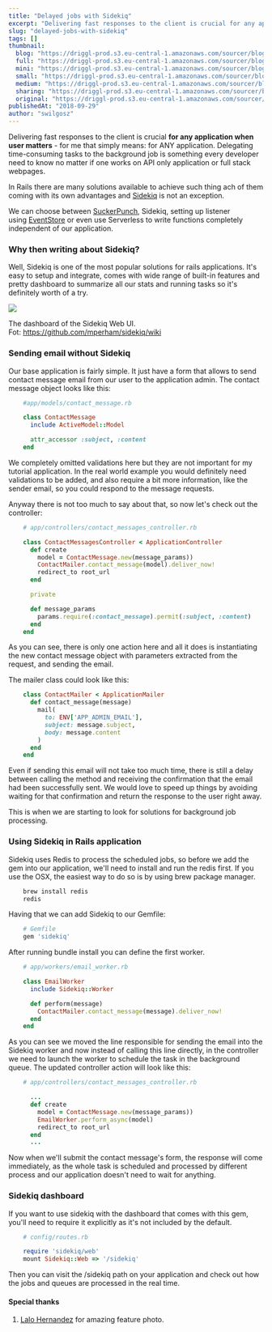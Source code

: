 ```yaml
---
title: "Delayed jobs with Sidekiq"
excerpt: "Delivering fast responses to the client is crucial for any application when user matters - for me that simply means: for ANY application. Delegating time-consuming tasks to the background job is something every developer need to know no matter if one works on API only application or full stack webpages."
slug: "delayed-jobs-with-sidekiq"
tags: []
thumbnail:
  blog: "https://driggl-prod.s3.eu-central-1.amazonaws.com/sourcer/blogs/99a95609-d8fd-4a84-994c-2386fd1c15de/articles/6de0a110-1411-460e-a492-b2c961cf783e/cover/blog.jpeg"
  full: "https://driggl-prod.s3.eu-central-1.amazonaws.com/sourcer/blogs/99a95609-d8fd-4a84-994c-2386fd1c15de/articles/6de0a110-1411-460e-a492-b2c961cf783e/cover/full.jpeg"
  mini: "https://driggl-prod.s3.eu-central-1.amazonaws.com/sourcer/blogs/99a95609-d8fd-4a84-994c-2386fd1c15de/articles/6de0a110-1411-460e-a492-b2c961cf783e/cover/mini.jpeg"
  small: "https://driggl-prod.s3.eu-central-1.amazonaws.com/sourcer/blogs/99a95609-d8fd-4a84-994c-2386fd1c15de/articles/6de0a110-1411-460e-a492-b2c961cf783e/cover/small.jpeg"
  medium: "https://driggl-prod.s3.eu-central-1.amazonaws.com/sourcer/blogs/99a95609-d8fd-4a84-994c-2386fd1c15de/articles/6de0a110-1411-460e-a492-b2c961cf783e/cover/medium.jpeg"
  sharing: "https://driggl-prod.s3.eu-central-1.amazonaws.com/sourcer/blogs/99a95609-d8fd-4a84-994c-2386fd1c15de/articles/6de0a110-1411-460e-a492-b2c961cf783e/cover/sharing.jpeg"
  original: "https://driggl-prod.s3.eu-central-1.amazonaws.com/sourcer/blogs/99a95609-d8fd-4a84-994c-2386fd1c15de/articles/6de0a110-1411-460e-a492-b2c961cf783e/cover/original.jpeg"
publishedAt: "2018-09-29"
author: "swilgosz"
---
```


Delivering fast responses to the client is crucial **for any application when user matters** - for me that simply means: for ANY application. Delegating time-consuming tasks to the background job is something every developer need to know no matter if one works on API only application or full stack webpages.

In Rails there are many solutions available to achieve such thing ach of them coming with its own advantages and [Sidekiq](https://github.com/mperham/sidekiq) is not an exception.

We can choose between [SuckerPunch](https://github.com/brandonhilkert/sucker_punch), Sidekiq, setting up listener using [EventStore](https://railseventstore.org/) or even use Serverless to write functions completely independent of our application.

### Why then writing about Sidekiq?

Well, Sidekiq is one of the most popular solutions for rails applications. It's easy to setup and integrate, comes with wide range of built-in features and pretty dashboard to summarize all our stats and running tasks so it's definitely worth of a try.

![](https://driggl-prod.s3.amazonaws.com/media/media_upload/media_file/f610e02d-ae63-4cd9-9508-36ddc1ba7bf4/blog_1538256346930.png)

The dashboard of the Sidekiq Web UI. Fot: <https://github.com/mperham/sidekiq/wiki>

### Sending email without Sidekiq

Our base application is fairly simple. It just have a form that allows to send contact message email from our user to the application admin. The contact message object looks like this:

```ruby
    #app/models/contact_message.rb

    class ContactMessage
      include ActiveModel::Model

      attr_accessor :subject, :content
    end
```

We completely omitted validations here but they are not important for my tutorial application. In the real world example you would definitely need validations to be added, and also require a bit more information, like the sender email, so you could respond to the message requests.

Anyway there is not too much to say about that, so now let's check out the controller:

```ruby
    # app/controllers/contact_messages_controller.rb

    class ContactMessagesController < ApplicationController
      def create
        model = ContactMessage.new(message_params))
        ContactMailer.contact_message(model).deliver_now!
        redirect_to root_url
      end

      private

      def message_params
        params.require(:contact_message).permit(:subject, :content)
      end
    end
```

As you can see, there is only one action here and all it does is instantiating the new contact message object with parameters extracted from the request, and sending the email.

The mailer class could look like this:

```ruby
    class ContactMailer < ApplicationMailer
      def contact_message(message)
        mail(
          to: ENV['APP_ADMIN_EMAIL'],
          subject: message.subject,
          body: message.content
        )
      end
    end
```

Even if sending this email will not take too much time, there is still a delay between calling the method and receiving the confirmation that the email had been successfully sent. We would love to speed up things by avoiding waiting for that confirmation and return the response to the user right away.

This is when we are starting to look for solutions for background job processing.

### Using Sidekiq in Rails application

Sidekiq uses Redis to process the scheduled jobs, so before we add the gem into our application, we'll need to install and run the redis first. If you use the OSX, the easiest way to do so is by using brew package manager.

```bash
    brew install redis
    redis
```

Having that we can add Sidekiq to our Gemfile:

```ruby
    # Gemfile
    gem 'sidekiq'
```

After running bundle install you can define the first worker.

```ruby
    # app/workers/email_worker.rb

    class EmailWorker
      include Sidekiq::Worker

      def perform(message)
        ContactMailer.contact_message(message).deliver_now!
      end
    end
```

As you can see we moved the line responsible for sending the email into the Sidekiq worker and now instead of calling this line directly, in the controller we need to launch the worker to schedule the task in the background queue. The updated controller action will look like this:

```ruby
    # app/controllers/contact_messages_controller.rb

      ...
      def create
        model = ContactMessage.new(message_params))
        EmailWorker.perform_async(model)
        redirect_to root_url
      end
      ...
```

Now when we'll submit the contact message's form, the response will come immediately, as the whole task is scheduled and processed by different process and our application doesn't need to wait for anything.

### Sidekiq dashboard

If you want to use sidekiq with the dashboard that comes with this gem, you'll need to require it explicitly as it's not included by the default.

```ruby
    # config/routes.rb

    require 'sidekiq/web'
    mount Sidekiq::Web => '/sidekiq'
```

Then you can visit the /sidekiq path on your application and check out how the jobs and queues are processed in the real time.

#### Special thanks

1.  [Lalo Hernandez](https://unsplash.com/@lalonchera) for amazing feature photo.
